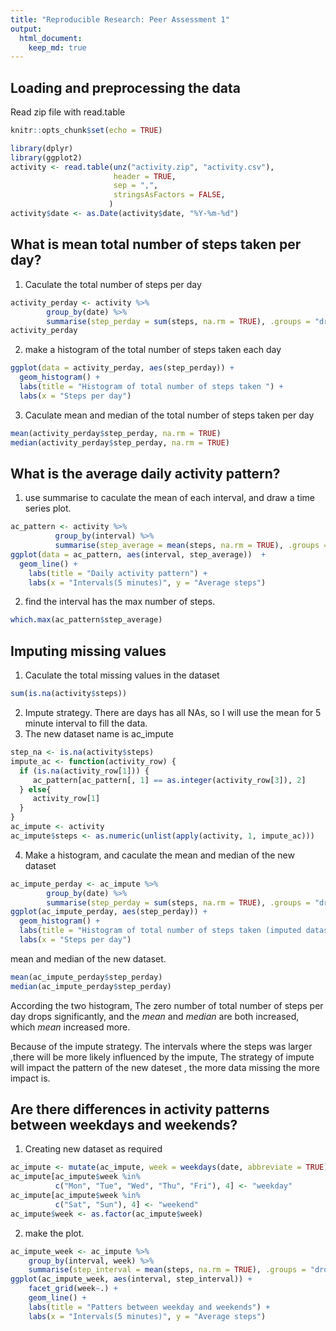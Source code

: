 ```yaml
---
title: "Reproducible Research: Peer Assessment 1"
output: 
  html_document:
    keep_md: true
---
```



## Loading and preprocessing the data
Read zip file with read.table

```r
knitr::opts_chunk$set(echo = TRUE)
```

```r
library(dplyr)
library(ggplot2)
activity <- read.table(unz("activity.zip", "activity.csv"),
                       header = TRUE,
                       sep = ",",
                       stringsAsFactors = FALSE,
                      )
activity$date <- as.Date(activity$date, "%Y-%m-%d")
```

## What is mean total number of steps taken per day?
1. Caculate the total number of steps per day
```r
activity_perday <- activity %>%
        group_by(date) %>%
        summarise(step_perday = sum(steps, na.rm = TRUE), .groups = "drop")
activity_perday
```

2. make a histogram of the total number of steps taken each day
```r
ggplot(data = activity_perday, aes(step_perday)) +
  geom_histogram() +
  labs(title = "Histogram of total number of steps taken ") +
  labs(x = "Steps per day")

```

3. Caculate mean and median of the total number of steps taken per day
```r
mean(activity_perday$step_perday, na.rm = TRUE)
median(activity_perday$step_perday, na.rm = TRUE)
```


## What is the average daily activity pattern?
1. use summarise to caculate the mean of each interval, and draw a time series plot.
```r
ac_pattern <- activity %>%
          group_by(interval) %>%
          summarise(step_average = mean(steps, na.rm = TRUE), .groups = "drop")
ggplot(data = ac_pattern, aes(interval, step_average))  +
  geom_line() +
    labs(title = "Daily activity pattern") +
    labs(x = "Intervals(5 minutes)", y = "Average steps")
```

2. find the interval has the max number of steps.
```r
which.max(ac_pattern$step_average)
``` 

## Imputing missing values
1. Caculate the total missing values in the dataset

```r
sum(is.na(activity$steps))
```
2. Impute strategy. There are days has all NAs, so I will use the mean for 5 minute interval to fill the data.
3. The new dataset name is ac_impute
```r
step_na <- is.na(activity$steps)
impute_ac <- function(activity_row) {
  if (is.na(activity_row[1])) {
     ac_pattern[ac_pattern[, 1] == as.integer(activity_row[3]), 2]
  } else{
     activity_row[1]
  }
}
ac_impute <- activity
ac_impute$steps <- as.numeric(unlist(apply(activity, 1, impute_ac)))

```
4. Make a histogram, and caculate the mean and median of the new dataset
```r
ac_impute_perday <- ac_impute %>%
        group_by(date) %>%
        summarise(step_perday = sum(steps, na.rm = TRUE), .groups = "drop")
ggplot(ac_impute_perday, aes(step_perday)) +
  geom_histogram() +
  labs(title = "Histogram of total number of steps taken (imputed dataset) ") +
  labs(x = "Steps per day")

```

mean and median of the new dataset.
```r
mean(ac_impute_perday$step_perday)
median(ac_impute_perday$step_perday)
```
According the two histogram, The zero number of total number of steps per day drops significantly, 
and the *mean* and *median* are both increased, which *mean* increased more. 

Because of the impute strategy. The intervals where  the steps was larger ,there will be more likely influenced by the impute,
The strategy of impute will  impact the pattern of the new dateset , the more data missing the more impact is.

## Are there differences in activity patterns between weekdays and weekends?

1. Creating new dataset as required
```r
ac_impute <- mutate(ac_impute, week = weekdays(date, abbreviate = TRUE))
ac_impute[ac_impute$week %in%
          c("Mon", "Tue", "Wed", "Thu", "Fri"), 4] <- "weekday"
ac_impute[ac_impute$week %in%
          c("Sat", "Sun"), 4] <- "weekend"
ac_impute$week <- as.factor(ac_impute$week)
```

2. make the plot.
```r
ac_impute_week <- ac_impute %>%
    group_by(interval, week) %>%
    summarise(step_interval = mean(steps, na.rm = TRUE), .groups = "drop")
ggplot(ac_impute_week, aes(interval, step_interval)) +
    facet_grid(week~.) +
    geom_line() +
    labs(title = "Patters between weekday and weekends") +
    labs(x = "Intervals(5 minutes)", y = "Average steps")


```
